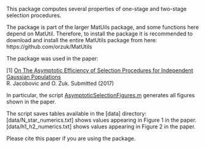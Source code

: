This package computes several properties of one-stage and two-stage selection procedures. 


The package is part of the larger MatUils package, and some functions here depend on MatUtil. Therefore, to install the package 
it is recommended to download and install the entire MatUtils package from here: 
https://github.com/orzuk/MatUtils

The package was used in the paper: 

[1] [On The Asymptotic Efficiency of Selection Procedures for Independent Gaussian Populations](https://arxiv.org/abs/1707.00314) <br />
R. Jacobovic and O. Zuk. Submitted (2017) 

In particular, the script [AsymptoticSelectionFigures.m](https://github.com/orzuk/MatUtils/edit/master/stats/ranking_selection/AsymptoticSelectionFigures.m) generates all figures shown in the paper. 

The script saves tables available in the [data] directory: 
[data/N_star_numerics.txt] shows values appearing in Figure 1 in the paper. 
[data/h1_h2_numerics.txt] shows values appearing in Figure 2 in the paper. 


Please cite this paper if you are using the package. 

